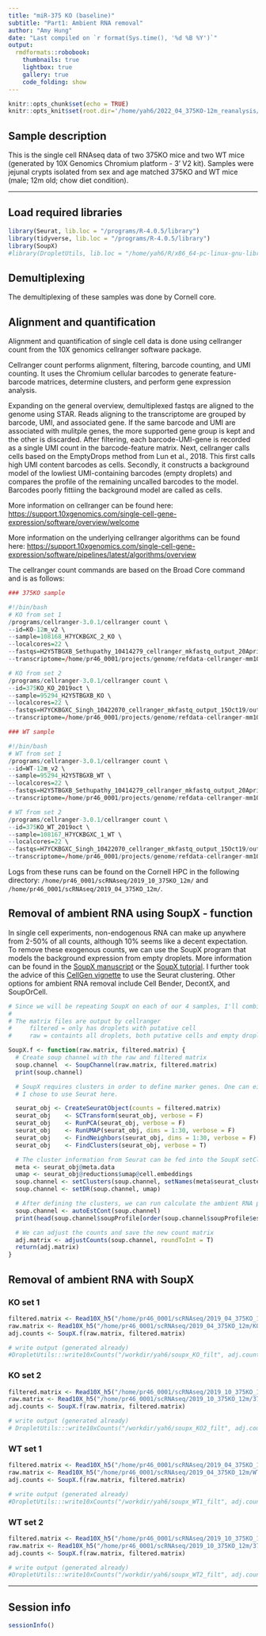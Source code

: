 ```yaml
---
title: "miR-375 KO (baseline)"
subtitle: "Part1: Ambient RNA removal"
author: "Amy Hung"
date: "Last compiled on `r format(Sys.time(), '%d %B %Y')`"
output:
  rmdformats::robobook:
    thumbnails: true
    lightbox: true
    gallery: true
    code_folding: show
---
```


```r
knitr::opts_chunk$set(echo = TRUE)
knitr::opts_knit$set(root.dir='/home/yah6/2022_04_375KO-12m_reanalysis/rmarkdown')
```

## Sample description

This is the single cell RNAseq data of two 375KO mice and two WT mice (generated by 10X Genomics Chromium platform - 3' V2 kit). Samples were jejunal crypts isolated from sex and age matched 375KO and WT mice (male; 12m old; chow diet condition).

------------------------------------------------------------------------

## Load required libraries

```r
library(Seurat, lib.loc = "/programs/R-4.0.5/library")
library(tidyverse, lib.loc = "/programs/R-4.0.5/library")
library(SoupX)
#library(DropletUtils, lib.loc = "/home/yah6/R/x86_64-pc-linux-gnu-library/4.0")
```

## Demultiplexing

The demultiplexing of these samples was done by Cornell core.

## Alignment and quantification

Alignment and quantification of single cell data is done using cellranger count from the 10X genomics cellranger software package.

Cellranger count performs alignment, filtering, barcode counting, and UMI counting. It uses the Chromium cellular barcodes to generate feature-barcode matrices, determine clusters, and perform gene expression analysis.

Expanding on the general overview, demultiplexed fastqs are aligned to the genome using STAR. Reads aligning to the transcriptome are grouped by barcode, UMI, and associated gene. If the same barcode and UMI are associated with mulitple genes, the more supported gene group is kept and the other is discarded. After filtering, each barcode-UMI-gene is recorded as a single UMI count in the barcode-feature matrix. Next, cellranger calls cells based on the EmptyDrops method from Lun et al., 2018. This first calls high UMI content barcodes as cells. Secondly, it constructs a background model of the lowliest UMI-containing barcodes (empty droplets) and compares the profile of the remaining uncalled barcodes to the model. Barcodes poorly fittiing the background model are called as cells.

More information on cellranger can be found here: <https://support.10xgenomics.com/single-cell-gene-expression/software/overview/welcome>

More information on the underlying cellranger algorithms can be found here: <https://support.10xgenomics.com/single-cell-gene-expression/software/pipelines/latest/algorithms/overview>

The cellranger count commands are based on the Broad Core command and is as follows:

```r

### 375KO sample

#!/bin/bash
# KO from set 1
/programs/cellranger-3.0.1/cellranger count \
--id=KO-12m_v2 \
--sample=108168_H7YCKBGXC_2_KO \
--localcores=22 \
--fastqs=H2Y5TBGXB_Sethupathy_10414279_cellranger_mkfastq_output_20April19/outs/fastq_path/ \
--transcriptome=/home/pr46_0001/projects/genome/refdata-cellranger-mm10-1.2.0

# KO from set 2
/programs/cellranger-3.0.1/cellranger count \
--id=375KO_KO_2019oct \
--sample=95294_H2Y5TBGXB_KO \
--localcores=22 \
--fastqs=H7YCKBGXC_Singh_10422070_cellranger_mkfastq_output_15Oct19/outs/fastq_path/ \
--transcriptome=/home/pr46_0001/projects/genome/refdata-cellranger-mm10-1.2.0

### WT sample

#!/bin/bash
# WT from set 1
/programs/cellranger-3.0.1/cellranger count \
--id=WT-12m_v2 \
--sample=95294_H2Y5TBGXB_WT \
--localcores=22 \
--fastqs=H2Y5TBGXB_Sethupathy_10414279_cellranger_mkfastq_output_20April19/outs/fastq_path/ \
--transcriptome=/home/pr46_0001/projects/genome/refdata-cellranger-mm10-1.2.0

# WT from set 2
/programs/cellranger-3.0.1/cellranger count \
--id=375KO_WT_2019oct \
--sample=108167_H7YCKBGXC_1_WT \
--localcores=22 \
--fastqs=H7YCKBGXC_Singh_10422070_cellranger_mkfastq_output_15Oct19/outs/fastq_path/ \
--transcriptome=/home/pr46_0001/projects/genome/refdata-cellranger-mm10-1.2.0
```

Logs from these runs can be found on the Cornell HPC in the following directory: `/home/pr46_0001/scRNAseq/2019_10_375KO_12m/` and `/home/pr46_0001/scRNAseq/2019_04_375KO_12m/`.

## Removal of ambient RNA using SoupX - function

In single cell experiments, non-endogenous RNA can make up anywhere from 2-50% of all counts, although 10% seems like a decent expectation. To remove these exogenous counts, we can use the SoupX program that models the background expression from empty droplets. More information can be found in the [SoupX manuscript](https://academic.oup.com/gigascience/article/9/12/giaa151/6049831) or the [SoupX tutorial](https://rawcdn.githack.com/constantAmateur/SoupX/204b602418df12e9fdb4b68775a8b486c6504fe4/inst/doc/pbmcTutorial.html). I further took the advice of this [CellGen vignette](https://cellgeni.github.io/notebooks/html/new-10kPBMC-SoupX.html) to use the Seurat clustering. Other options for ambient RNA removal include Cell Bender, DecontX, and SoupOrCell.

```r
# Since we will be repeating SoupX on each of our 4 samples, I'll combine the code into a function
#
# The matrix files are output by cellranger
#     filtered = only has droplets with putative cell
#     raw = containts all droplets, both putative cells and empty droplets

SoupX.f <- function(raw.matrix, filtered.matrix) {
  # Create soup channel with the raw and filtered matrix
  soup.channel  <- SoupChannel(raw.matrix, filtered.matrix)
  print(soup.channel)

  # SoupX requires clusters in order to define marker genes. One can either use CellRanger clustering or quickly cluster using Seurat.
  # I chose to use Seurat here.

  seurat_obj <- CreateSeuratObject(counts = filtered.matrix)
  seurat_obj    <- SCTransform(seurat_obj, verbose = F)
  seurat_obj    <- RunPCA(seurat_obj, verbose = F)
  seurat_obj    <- RunUMAP(seurat_obj, dims = 1:30, verbose = F)
  seurat_obj    <- FindNeighbors(seurat_obj, dims = 1:30, verbose = F)
  seurat_obj    <- FindClusters(seurat_obj, verbose = T)

  # The cluster information from Seurat can be fed into the SoupX setClusters function
  meta <- seurat_obj@meta.data
  umap <- seurat_obj@reductions$umap@cell.embeddings
  soup.channel <- setClusters(soup.channel, setNames(meta$seurat_clusters, rownames(meta)))
  soup.channel <- setDR(soup.channel, umap)

  # After defining the clusters, we can run calculate the ambient RNA profile
  soup.channel <- autoEstCont(soup.channel)
  print(head(soup.channel$soupProfile[order(soup.channel$soupProfile$est, decreasing = T), ], n = 20))

  # We can adjust the counts and save the new count matrix
  adj.matrix <- adjustCounts(soup.channel, roundToInt = T)
  return(adj.matrix)
}
```

## Removal of ambient RNA with SoupX {.tabset}

### KO set 1

```r

filtered.matrix <- Read10X_h5("/home/pr46_0001/scRNAseq/2019_04_375KO_12m/KO-12m_v2/outs/filtered_gene_bc_matrices_h5.h5",use.names = T)
raw.matrix <- Read10X_h5("/home/pr46_0001/scRNAseq/2019_04_375KO_12m/KO-12m_v2/outs/raw_gene_bc_matrices_h5.h5",use.names = T)
adj.counts <- SoupX.f(raw.matrix, filtered.matrix)

# write output (generated already)
#DropletUtils:::write10xCounts("/workdir/yah6/soupx_KO_filt", adj.counts, overwrite = T)

```

### KO set 2

```r

filtered.matrix <- Read10X_h5("/home/pr46_0001/scRNAseq/2019_10_375KO_12m/375KO_KO_2019oct/outs/filtered_feature_bc_matrix.h5",use.names = T)
raw.matrix <- Read10X_h5("/home/pr46_0001/scRNAseq/2019_10_375KO_12m/375KO_KO_2019oct/outs/raw_feature_bc_matrix.h5",use.names = T)
adj.counts <- SoupX.f(raw.matrix, filtered.matrix)

# write output (generated already)
# DropletUtils:::write10xCounts("/workdir/yah6/soupx_KO2_filt", adj.counts, overwrite = T)

```

### WT set 1

```r

filtered.matrix <- Read10X_h5("/home/pr46_0001/scRNAseq/2019_04_375KO_12m/WT-12m_v2/outs/filtered_gene_bc_matrices_h5.h5",use.names = T)
raw.matrix <- Read10X_h5("/home/pr46_0001/scRNAseq/2019_04_375KO_12m/WT-12m_v2/outs/raw_gene_bc_matrices_h5.h5",use.names = T)
adj.counts <- SoupX.f(raw.matrix, filtered.matrix)

# write output (generated already)
#DropletUtils:::write10xCounts("/workdir/yah6/soupx_WT1_filt", adj.counts, overwrite = T)

```

### WT set 2

```r

filtered.matrix <- Read10X_h5("/home/pr46_0001/scRNAseq/2019_10_375KO_12m/375KO_WT_2019oct/outs/filtered_feature_bc_matrix.h5",use.names = T)
raw.matrix <- Read10X_h5("/home/pr46_0001/scRNAseq/2019_10_375KO_12m/375KO_WT_2019oct/outs/raw_feature_bc_matrix.h5",use.names = T)
adj.counts <- SoupX.f(raw.matrix, filtered.matrix)

# write output (generated already)
#DropletUtils:::write10xCounts("/workdir/yah6/soupx_WT2_filt", adj.counts, overwrite = T)

```

------------------------------------------------------------------------

## Session info

```r
sessionInfo()
```
